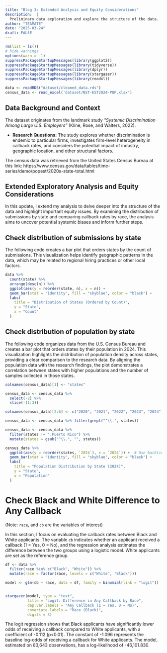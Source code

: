 ```yaml
---
title: "Blog 3: Extended Analysis and Equity Considerations"
description:  |
  Preliminary data exploration and explore the structure of the data.
author: "TEAMATE"
date: "2025-03-24"
draft: FALSE
---
```


```r
rm(list = ls())
# hide warnings
options(warn = -1)
suppressPackageStartupMessages(library(ggplot2))
suppressPackageStartupMessages(library(tidyverse))
suppressPackageStartupMessages(library(dplyr))
suppressPackageStartupMessages(library(stargazer))
suppressPackageStartupMessages(library(readxl))

data <- readRDS("dataset/cleaned_data.rds")
census_data <- read_excel('dataset/NST-EST2024-POP.xlsx')
```
## Data Background and Context
The dataset originates from the landmark study *"Systemic Discrimination Among Large U.S. Employers"* (Kline, Rose, and Walters, 2022). 

- **Research Questions:** The study explores whether discrimination is endemic to particular firms, investigates firm-level heterogeneity in callback rates, and considers the potential impact of industry, geographic location, and other structural factors.

The census data was retrieved from the United States Census Bureau at this link: https://www.census.gov/data/tables/time-series/demo/popest/2020s-state-total.html

## Extended Exploratory Analysis and Equity Considerations

In this update, I extend my analysis to delve deeper into the structure of the data and highlight important equity issues. By examining the distribution of submissions by state and comparing callback rates by race, the analysis aims to uncover potential systemic biases and inform further steps. 

## Check distribution of submissions by state
The following code creates a bar plot that orders states by the count of submissions. This visualization helps identify geographic patterns in the data, which may be related to regional hiring practices or other local factors.
```r
data %>%
  count(state) %>%
  arrange(desc(n)) %>% 
  ggplot(aes(y = reorder(state, n), x = n)) +
  geom_bar(stat = "identity", fill = "skyblue", color = "black") +
  labs(
    title = "Distribution of States (Ordered by Count)",
    y = "State",
    x = "Count"
  )
```

## Check distribution of population by state
The following code organizes data from the U.S. Census Bureau and creates a bar plot that orders states by their population in 2024. This visualization highlights the distribution of population density across states, providing a clear comparison to the research data. By aligning the population data with the research findings, the plot demonstrates a correlation between states with higher populations and the number of samples collected in those states. 

```r
colnames(census_data)[1] <- "states"

census_data <- census_data %>% 
  select(-2) %>% 
  slice(-(1:3))

colnames(census_data)[2:6] <- c("2020", "2021", "2022", "2023", "2024")

census_data <- census_data %>% filter(grepl("^\\.", states))

census_data <- census_data %>% 
  filter(states != ".Puerto Rico") %>%
  mutate(states = gsub("^\\.", "", states)) 

census_data %>%
  ggplot(aes(y = reorder(states, `2024`), x = `2024`)) +  # Use backticks for column names
  geom_bar(stat = "identity", fill = "skyblue", color = "black") +
  labs(
    title = "Population Distribution by State (2024)",
    y = "State",
    x = "Population"
  ) 

```


# Check Black and White Difference to Any Callback
(Note: `race`, and `cb` are the variables of interest)

In this section, I focus on evaluating the callback rates between Black and White applicants. The variable `cb` indicates whether an applicant received a callback (1 = Yes, 0 = No), and the regression analysis estimates the difference between the two groups using a logistic model. White applicants are set as the reference group.
```r
df <- data %>%
  filter(race %in% c("Black", "White")) %>%
  mutate(race = factor(race, levels = c("White", "Black")))

model <- glm(cb ~ race, data = df, family = binomial(link = "logit"))


stargazer(model, type = "text",
          title = "Logit: Difference in Any Callback by Race",
          dep.var.labels = "Any Callback (1 = Yes, 0 = No)",
          covariate.labels = "Race (Black)",
          digits = 3)
```
The logit regression shows that Black applicants have significantly lower odds of receiving a callback compared to White applicants, with a coefficient of -0.112 (p<0.01). The constant of -1.096 represents the baseline log-odds of receiving a callback for White applicants. The model, estimated on 83,643 observations, has a log-likelihood of -46,101.830. 